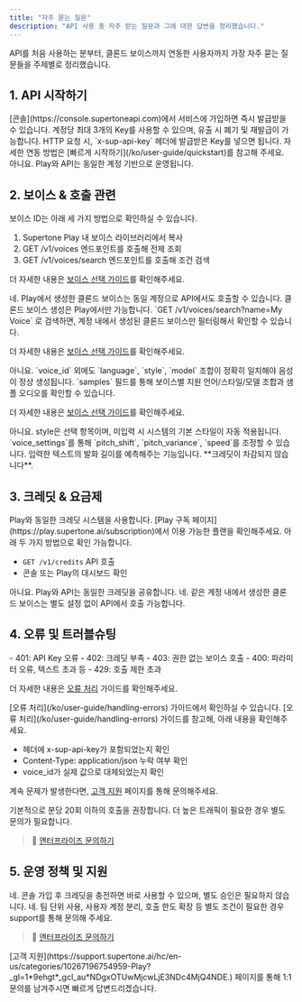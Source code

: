 ```yaml
---
title: "자주 묻는 질문"
description: "API 사용 중 자주 받는 질문과 그에 대한 답변을 정리했습니다."
---
```


API를 처음 사용하는 분부터, 클론드 보이스까지 연동한 사용자까지 가장 자주 묻는 질문들을 주제별로 정리했습니다.

## 1. API 시작하기

<Accordion title="API Key는 어디서 발급받나요?">
  [콘솔](https://console.supertoneapi.com)에서 서비스에 가입하면 즉시 발급받을 수 있습니다. 계정당 최대 3개의 Key를 사용할 수 있으며, 유출 시 폐기 및 재발급이 가능합니다.
</Accordion>

<Accordion title="API는 어떻게 연동하나요?">
  HTTP 요청 시, `x-sup-api-key` 헤더에 발급받은 Key를 넣으면 됩니다. 자세한 연동 방법은 [빠르게 시작하기](/ko/user-guide/quickstart)를 참고해 주세요.
</Accordion>

<Accordion title="Play와 다른 계정으로 이용해야 하나요?">
  아니요. Play와 API는 동일한 계정 기반으로 운영됩니다.
</Accordion>

## 2. 보이스 & 호출 관련

<Accordion title="사용할 수 있는 보이스 ID는 어디서 확인하나요?">
  보이스 ID는 아래 세 가지 방법으로 확인하실 수 있습니다.

  1. Supertone Play 내 보이스 라이브러리에서 복사
  2. GET /v1/voices 엔드포인트를 호출해 전제 조회
  3. GET /v1/voices/search 엔드포인트를 호출해 조건 검색

  더 자세한 내용은 [보이스 선택 가이드](/ko/user-guide/voice-selection)를 확인해주세요.
</Accordion>

<Accordion title="클론드 보이스도 API에서 사용할 수 있나요?">
  네. Play에서 생성한 클론드 보이스는 동일 계정으로 API에서도 호출할 수 있습니다. 클론드 보이스 생성은 Play에서만 가능합니다.
</Accordion>

<Accordion title="클론드 보이스의 ID는 어떻게 찾을 수 있나요?">
  `GET /v1/voices/search?name=My Voice` 로 검색하면, 계정 내에서 생성된 클론드 보이스만 필터링해서 확인할 수 있습니다.

  더 자세한 내용은 [보이스 선택 가이드](/ko/user-guide/voice-selection)를 확인해주세요.
</Accordion>

<Accordion title="보이스 ID만 알면 호출 가능한가요?">
  아니요. `voice_id` 외에도 `language`, `style`, `model` 조합이 정확히 일치해야 음성이 정상 생성됩니다.
</Accordion>

<Accordion title="보이스마다 어떤 조합이 가능한가요?">
  `samples` 필드를 통해 보이스별 지원 언어/스타일/모델 조합과 샘플 오디오를 확인할 수 있습니다.

  더 자세한 내용은 [보이스 선택 가이드](/ko/user-guide/voice-selection)를 확인해주세요.
</Accordion>

<Accordion title="style 파라미터는 꼭 입력해야 하나요?">
  아니요. style은 선택 항목이며, 미입력 시 시스템의 기본 스타일이 자동 적용됩니다.
</Accordion>

<Accordion title="음성 속도나 높낮이를 조절할 수 있나요?">
  `voice_settings`를 통해 `pitch_shift`, `pitch_variance`, `speed`를 조정할 수 있습니다.
</Accordion>

<Accordion title="Predict Duration API는 어떤 용도인가요?">
  입력한 텍스트의 발화 길이를 예측해주는 기능입니다. **크레딧이 차감되지 않습니다**.
</Accordion>

## 3. 크레딧 & 요금제

<Accordion title="API의 요금제는 어떻게 되나요?">
  Play와 동일한 크레딧 시스템을 사용합니다. [Play 구독 페이지](https://play.supertone.ai/subscription)에서 이용 가능한 플랜을 확인해주세요.
</Accordion>

<Accordion title="크레딧 잔액은 어떻게 확인하나요?">
  아래 두 가지 방법으로 확인 가능합니다.

  - `GET /v1/credits` API 호출
  - 콘솔 또는 Play의 대시보드 확인
</Accordion>

<Accordion title="크레딧은 API에서만 차감되나요?">
  아니요. Play와 API는 동일한 크레딧을 공유합니다.
</Accordion>

<Accordion title="Play에서 생성한 음성을 API에서 사용할 수 있나요?">
  네. 같은 계정 내에서 생성한 클론드 보이스는 별도 설정 없이 API에서 호출 가능합니다.
</Accordion>

## 4. 오류 및 트러블슈팅

<Accordion title="호출 시 자주 발생하는 오류는 무엇인가요?">
  - 401: API Key 오류
  - 402: 크레딧 부족
  - 403: 권한 없는 보이스 호출
  - 400: 파라미터 오류, 텍스트 초과 등
  - 429: 호출 제한 초과

  더 자세한 내용은 [오류 처리](/ko/user-guide/handling-errors) 가이드를 확인해주세요.
</Accordion>

<Accordion title="오류 코드는 어디서 확인할 수 있나요?">
  [오류 처리](/ko/user-guide/handling-errors) 가이드에서 확인하실 수 있습니다.
</Accordion>

<Accordion title="자꾸 호출이 실패해요.">
  [오류 처리](/ko/user-guide/handling-errors) 가이드를 참고해, 아래 내용을 확인해주세요.

  - 헤더에 x-sup-api-key가 포함되었는지 확인
  - Content-Type: application/json 누락 여부 확인
  - voice_id가 실제 값으로 대체되었는지 확인

  계속 문제가 발생한다면, [고객 지원](https://support.supertone.ai/hc/en-us/categories/10267196754959-Play?_gl=1*wccieo*_gcl_au*NDgxOTUwMjcwLjE3NDc4MjQ4NDE.) 페이지를 통해 문의해주세요.
</Accordion>

<Accordion title="호출 횟수 제한은 어떻게 되나요?">
  기본적으로 분당 20회 이하의 호출을 권장합니다. 더 높은 트래픽이 필요한 경우 별도 문의가 필요합니다.

  > 🏢 [엔터프라이즈 문의하기](https://docs.google.com/forms/d/1YexQpjpK0ZEou12blTytkZLqvrV-Uv95GbhxoOQ54R8/edit)

  > 
</Accordion>

## 5. 운영 정책 및 지원

<Accordion title="API는 누구나 사용할 수 있나요?">
  네. 콘솔 가입 후 크레딧을 충전하면 바로 사용할 수 있으며, 별도 승인은 필요하지 않습니다.
</Accordion>

<Accordion title="엔터프라이즈 플랜도 있나요?">
  네. 팀 단위 사용, 사용자 계정 분리, 호출 한도 확장 등 별도 조건이 필요한 경우 support를 통해 문의해 주세요.

  > 🏢 [엔터프라이즈 문의하기](https://docs.google.com/forms/d/1YexQpjpK0ZEou12blTytkZLqvrV-Uv95GbhxoOQ54R8/edit)
</Accordion>

<Accordion title="문제가 해결되지 않으면 어디로 문의하나요?">
  [고객 지원](https://support.supertone.ai/hc/en-us/categories/10267196754959-Play?_gl=1*9ehgt*_gcl_au*NDgxOTUwMjcwLjE3NDc4MjQ4NDE.) 페이지를 통해 1:1 문의를 남겨주시면 빠르게 답변드리겠습니다.
</Accordion>